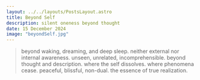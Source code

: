 ```yaml
---
layout: ../../layouts/PostsLayout.astro
title: Beyond Self
description: silent oneness beyond thought
date: 15 December 2024
image: "beyondSelf.jpg"
---
```


<Picture src={self} alt="guy distorted" layout='responsive'/>

>beyond waking, dreaming, and deep sleep. neither external nor internal awareness. unseen, unrelated, incomprehensible. beyond thought and description. where the self dissolves. where phenomena cease. peaceful, blissful, non-dual. the essence of true realization.
